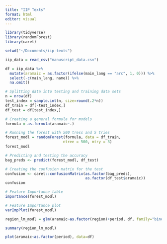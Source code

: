 ```yaml
---
title: "IIP Texts"
format: html
editor: visual
---
```


```r
library(tidyverse)
library(randomForest)
library(caret)

setwd("~/Documents/iip-texts")

iip_data = read_csv("manuscript_data.csv")

df = iip_data %>%
  mutate(aramaic = as.factor(ifelse(main_lang == "arc", 1, 0))) %>%
  select(-c(main_lang, name)) %>%
  na.omit()

# Splitting data into testing and training data sets
n = nrow(df)
test_index = sample.int(n, size=round(.2*n))
df_train = df[-test_index,]
df_test = df[test_index,]

# Creating a general formula for models
formula = as.formula(aramaic~.)
```

```r
# Running the forest with 500 tress and 5 tries
forest_modl = randomForest(formula, data = df_train,
                          ntree = 500, mtry = 3)
forest_modl
```

```r
# Predicting and testing the accuracy
bag_preds <- predict(forest_modl, df_test)

# Creating the confusion matrix for the test
confusion <- caret::confusionMatrix(as.factor(bag_preds),
                                    as.factor(df_test$aramaic))
confusion
```

```r
# Feature Importance table
importance(forest_modl)

# Feature Importance plot
varImpPlot(forest_modl)
```

```r
region_lm_modl = glm(aramaic~as.factor(region)+period, df, family="binomial")

summary(region_lm_modl)
```

```r
plot(aramaic~as.factor(period), data=df)
```

```r

```
